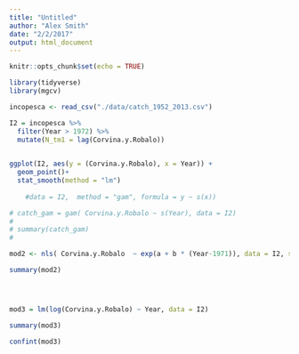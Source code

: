 ```yaml
---
title: "Untitled"
author: "Alex Smith"
date: "2/2/2017"
output: html_document
---
```


```r
knitr::opts_chunk$set(echo = TRUE)

library(tidyverse)
library(mgcv)
```


```r

incopesca <- read_csv("./data/catch_1952_2013.csv")


```

```r
I2 = incopesca %>%
  filter(Year > 1972) %>%
  mutate(N_tm1 = lag(Corvina.y.Robalo))
  

ggplot(I2, aes(y = (Corvina.y.Robalo), x = Year)) +
  geom_point()+
  stat_smooth(method = "lm")
    
    #data = I2,  method = "gam", formula = y ~ s(x))

```


```r
# catch_gam = gam( Corvina.y.Robalo ~ s(Year), data = I2)
# 
# summary(catch_gam)
# 

mod2 <- nls( Corvina.y.Robalo  ~ exp(a + b * (Year-1971)), data = I2, start = list(a = 0, b = 0))

summary(mod2)




mod3 = lm(log(Corvina.y.Robalo) ~ Year, data = I2)

summary(mod3)

confint(mod3)
```

